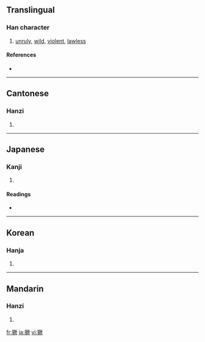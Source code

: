 ==Translingual==

===Han character===
{{Han char|rn=94|rad=犬|as=12|sn=15|four=5108<sub>2</sub>|canj=大竹一廿人 (KHMTO)}}

# [[unruly]], [[wild]], [[violent]], [[lawless]]

====References====
* {{Han ref|kx=0718.080|dkj=20671|dj=1129.230|hdz=21368.020|uh=7357|ud=29527|bh=BCFB|bd=48379}}

----

==Cantonese==

===Hanzi===
{{yue-hanzi|jyut=|y=kyut3}}

# {{defn|Cantonese|sort=犬12}}

----

==Japanese==

===Kanji===
{{ja-kanji|grade=|rs=犬12}}

# {{defn|Japanese|sort=犬12}}

====Readings====
* {{ja-readings|on=[[けつ]] (ketsu), [[かち]] (kachi)|kun=[[たける]] (takeru)}}

----

==Korean==

===Hanja===
{{ko-hanja|hangeul=궐|eumhun=|rv=gwol|mr=kwŏl|y=kwel}}

# {{defn|Korean|sort=犬12}}

----

==Mandarin==

===Hanzi===
{{cmn-hanzi|pin=[[jué]] ([[jue2]]), [[xù]] ([[xu4]])|wg=chüeh<sup>2</sup>, hsü<sup>4</sup>}}

# {{defn|Mandarin|sort=犬12}}

[[fr:獗]]
[[ja:獗]]
[[vi:獗]]